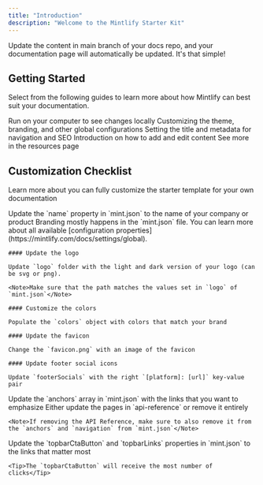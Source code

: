 ```yaml
---
title: "Introduction"
description: "Welcome to the Mintlify Starter Kit"
---
```


<Note>
  Update the content in main branch of your docs repo, and your documentation page will automatically be updated. It's that simple!
</Note>

## Getting Started

Select from the following guides to learn more about how Mintlify can best suit your documentation.

<CardGroup>
  <Card title="Development" icon="rectangle-terminal" href="/development">
    Run on your computer to see changes locally
  </Card>
  <Card title="Global Settings" icon="sliders" href="https://mintlify.com/docs/settings/global">
    Customizing the theme, branding, and other global configurations
  </Card>
  <Card title="Page Titles and Metadata" icon="heading" href="https://mintlify.com/docs/settings/page">
    Setting the title and metadata for navigation and SEO
  </Card>
  <Card title="Writing Content" icon="pen-nib" href="https://mintlify.com/docs/components/overview">
    Introduction on how to add and edit content
  </Card>
  <Card title="Learn More" icon="ellipsis" href="/resources">
    See more in the resources page
  </Card>
</CardGroup>

## Customization Checklist

Learn more about you can fully customize the starter template for your own documentation

<AccordionGroup>
  <Accordion title="Change name">Update the `name` property in `mint.json` to the name of your company or product</Accordion>
  <Accordion title="Customize the branding">
    Branding mostly happens in the `mint.json` file. You can learn more about all available [configuration properties](https://mintlify.com/docs/settings/global).

    #### Update the logo

    Update `logo` folder with the light and dark version of your logo (can be svg or png).

    <Note>Make sure that the path matches the values set in `logo` of `mint.json`</Note>

    #### Customize the colors

    Populate the `colors` object with colors that match your brand

    #### Update the favicon

    Change the `favicon.png` with an image of the favicon

    #### Update footer social icons

    Update `footerSocials` with the right `[platform]: [url]` key-value pair
  </Accordion>
  <Accordion title="Update the anchors">Update the `anchors` array in `mint.json` with the links that you want to emphasize</Accordion>
  <Accordion title="Update or remove the API Reference">
    Either update the pages in `api-reference` or remove it entirely

    <Note>If removing the API Reference, make sure to also remove it from the `anchors` and `navigation` from `mint.json`</Note>

  </Accordion>
  <Accordion title="Update the topbar navigation items">
    Update the `topbarCtaButton` and `topbarLinks` properties in `mint.json` to the links that matter most

    <Tip>The `topbarCtaButton` will receive the most number of clicks</Tip>

  </Accordion>
</AccordionGroup>